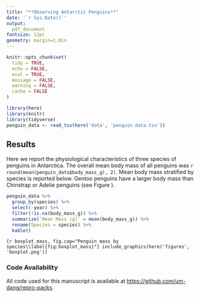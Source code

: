 ```yaml
---
title: "**Observing Antarctic Penguins**"
date: '`r Sys.Date()`'
output:
  pdf_document
fontsize: 12pt
geometry: margin=1.0in
---
```


```r
knitr::opts_chunk$set(
  tidy = TRUE,
  echo = FALSE,
  eval = TRUE,
  message = FALSE,
  warning = FALSE,
  cache = FALSE
)
```

```r
library(here)
library(knitr)
library(tidyverse)
penguin_data <- read_tsv(here('data', 'penguin_data.tsv'))
```

## Results

Here we report the physiological characteristics of three species of penguins in Antarctica.
The overall mean body mass of all penguins was `r round(mean(penguin_data$body_mass_g), 2)`.
Mean body mass stratified by species is reported below.
Gentoo penguins have a larger body mass than Chinstrap or Adelie penguins (see Figure \ref{fig:boxplot_mass}).


```r
penguin_data %>% 
  group_by(species) %>% 
  select(-year) %>% 
  filter(!is.na(body_mass_g)) %>% 
  summarize(`Mean Mass (g)` = mean(body_mass_g)) %>% 
  rename(Species = species) %>% 
  kable()
```

```{r boxplot_mass, fig.cap="Penguin mass by species\\label{fig:boxplot_mass}"}
include_graphics(here('figures', 'boxplot.png'))
```


### Code Availability

All code used for this manuscript is available at
[https://github.com/um-dang/repro-packs](https://github.com/um-dang/repro-packs).
